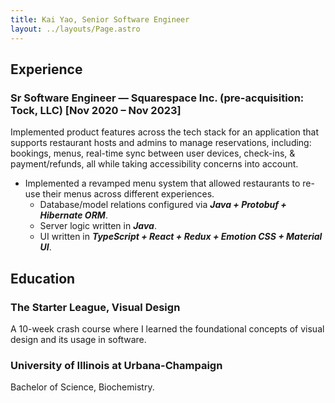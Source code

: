 ```yaml
---
title: Kai Yao, Senior Software Engineer
layout: ../layouts/Page.astro
---
```



<ResumeHeader />

## Experience

### Sr Software Engineer — Squarespace Inc. (pre-acquisition: Tock, LLC) \[Nov 2020 – Nov 2023]

Implemented product features across the tech stack for an application that supports restaurant hosts and admins to manage reservations, including: bookings, menus, real-time sync between user devices, check-ins, &
payment/refunds, all while taking accessibility concerns into account.
* Implemented a revamped menu system that allowed restaurants to re-use their menus across different experiences.
  * Database/model relations configured via ***Java + Protobuf + Hibernate ORM***.
  * Server logic written in ***Java***.
  * UI written in ***TypeScript + React + Redux + Emotion CSS + Material UI***.

## Education

### The Starter League, Visual Design

A 10-week crash course where I learned the foundational concepts of visual design and its usage in software.

### University of Illinois at Urbana-Champaign

Bachelor of Science, Biochemistry.
